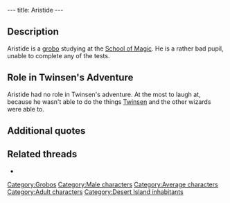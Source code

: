 ---
title: Aristide
---

{{Character|
Name=Aristide|
Image=GBARISTI.jpg|
Race=[[Grobo]]|
Gender=Male|
Size=Medium|
Age=Adult}}

{{Quote|
Quote=It has been two months since I enrolled in this blasted school, and I have not been able to pass a single test<nowiki>!!!</nowiki>|
Character=Aristide}}

==Description==
Aristide is a [[grobo]] studying at the [[School of Magic]]. He is a rather bad pupil, unable to complete any of the tests.

==Role in Twinsen's Adventure==
Aristide had no role in Twinsen's adventure. At the most to laugh at, because he wasn't able to do the things [[Twinsen]] and the other wizards were able to.

==Additional quotes==
{{Quote|
Quote=I can't, I just can't<nowiki>!!!</nowiki> I heard some alien dudes landed on Twinsun, and I didn't even see them<nowiki>!</nowiki> I tried for days to do that blowgun test<nowiki>!</nowiki>|
Character=Aristide}}
{{Quote|
Quote=Ah no<nowiki>!!</nowiki> If I had seen any, I'd have asked him to help me pass at least one test<nowiki>!!!</nowiki>|
Character=Aristide}}
{{Quote|
Quote=I've had it with these studies. I should do something else...I think I am going to try studying extra-zeelichian populations<nowiki>!!!</nowiki>|
Character=Aristide}}

==Related threads==
* {{thread|id=5918|title=Stupid Aristide...}}

[[Category:Grobos]]
[[Category:Male characters]]
[[Category:Average characters]]
[[Category:Adult characters]]
[[Category:Desert Island inhabitants]]